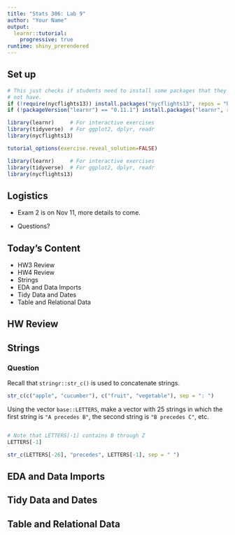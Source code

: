 ```yaml
---
title: "Stats 306: Lab 9"
author: "Your Name"
output: 
  learnr::tutorial:
    progressive: true
runtime: shiny_prerendered
---
```


## Set up

```r
# This just checks if students need to install some packages that they might 
# not have.
if (!require(nycflights13)) install.packages("nycflights13", repos = "http://cran.us.r-project.org")
if (!packageVersion("learnr") == "0.11.1") install.packages("learnr", repos = "http://cran.us.r-project.org")
```

```r
library(learnr)     # For interactive exercises
library(tidyverse)  # For ggplot2, dplyr, readr
library(nycflights13)

tutorial_options(exercise.reveal_solution=FALSE)
```

```r
library(learnr)     # For interactive exercises
library(tidyverse)  # For ggplot2, dplyr, readr
library(nycflights13)
```

## Logistics

-   Exam 2 is on Nov 11, more details to come.

-   Questions?

## Today's Content


- HW3 Review
- HW4 Review
- Strings
- EDA and Data Imports
- Tidy Data and Dates
- Table and Relational Data


## HW Review


## Strings

### Question

Recall that `stringr::str_c()` is used to concatenate strings.

```r
str_c(c("apple", "cucumber"), c("fruit", "vegetable"), sep = ": ")
```


Using the vector `base::LETTERS`, make a vector with 25 strings in which the first string is `"A precedes B"`, the second string is `"B precedes C"`, etc.

```r

```

```r
# Note that LETTERS[-1] contains B through Z
LETTERS[-1]
```

```r
str_c(LETTERS[-26], "precedes", LETTERS[-1], sep = " ")
```

## EDA and Data Imports


## Tidy Data and Dates


## Table and Relational Data

